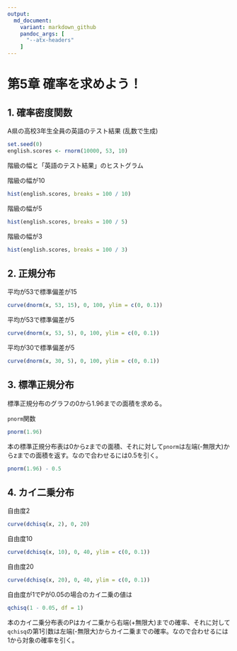 ```yaml
---
output:
  md_document:
    variant: markdown_github
    pandoc_args: [
      "--atx-headers"
    ]
---
```


# 第5章 確率を求めよう！

## 1. 確率密度関数

A県の高校3年生全員の英語のテスト結果
(乱数で生成)

```r
set.seed(0)
english.scores <- rnorm(10000, 53, 10)
```

階級の幅と「英語のテスト結果」のヒストグラム

階級の幅が10

```r
hist(english.scores, breaks = 100 / 10)
```

階級の幅が5

```r
hist(english.scores, breaks = 100 / 5)
```

階級の幅が3

```r
hist(english.scores, breaks = 100 / 3)
```

## 2. 正規分布

平均が53で標準偏差が15

```r
curve(dnorm(x, 53, 15), 0, 100, ylim = c(0, 0.1))
```

平均が53で標準偏差が5

```r
curve(dnorm(x, 53, 5), 0, 100, ylim = c(0, 0.1))
```

平均が30で標準偏差が5

```r
curve(dnorm(x, 30, 5), 0, 100, ylim = c(0, 0.1))
```

## 3. 標準正規分布

標準正規分布のグラフの0から1.96までの面積を求める。

`pnorm`関数

```r
pnorm(1.96)
```

本の標準正規分布表は0からzまでの面積、それに対して`pnorm`は左端(-無限大)からzまでの面積を返す。なので合わせるには0.5を引く。

```r
pnorm(1.96) - 0.5
```

## 4. カイ二乗分布

自由度2

```r
curve(dchisq(x, 2), 0, 20)
```

自由度10

```r
curve(dchisq(x, 10), 0, 40, ylim = c(0, 0.1))
```

自由度20

```r
curve(dchisq(x, 20), 0, 40, ylim = c(0, 0.1))
```

自由度が1でPが0.05の場合のカイ二乗の値は

```r
qchisq(1 - 0.05, df = 1)
```

本のカイ二乗分布表のPはカイ二乗から右端(+無限大)までの確率、それに対して`qchisq`の第1引数は左端(-無限大)からカイ二乗までの確率。なので合わせるには1から対象の確率を引く。
